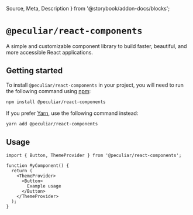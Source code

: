   Source,
  Meta,
  Description
} from '@storybook/addon-docs/blocks';

<Meta
  title="Documentation/Introduction"
  id="documentation-introduction"
/>

# `@peculiar/react-components`

A simple and customizable component library to build faster, beautiful, and more accessible React applications.

## Getting started

To install `@peculiar/react-components` in your project, you will need to run the
following command using [npm](https://www.npmjs.com/):

```bash
npm install @peculiar/react-components
```

If you prefer [Yarn](https://yarnpkg.com/en/), use the following command instead:

```bash
yarn add @peculiar/react-components
```

## Usage

```tsx
import { Button, ThemeProvider } from '@peculiar/react-components';

function MyComponent() {
  return (
    <ThemeProvider>
      <Button>
        Example usage
      </Button>
    </ThemeProvider>
  );
}
```

